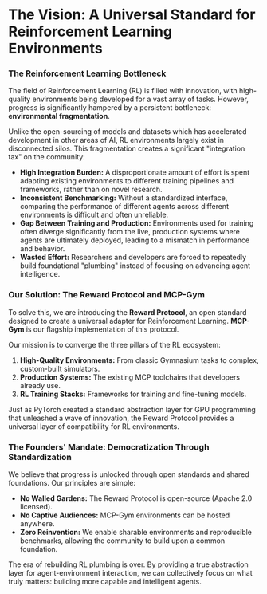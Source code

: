 # The Vision: A Universal Standard for Reinforcement Learning Environments

### The Reinforcement Learning Bottleneck

The field of Reinforcement Learning (RL) is filled with innovation, with high-quality environments being developed for a vast array of tasks. However, progress is significantly hampered by a persistent bottleneck: **environmental fragmentation**.

Unlike the open-sourcing of models and datasets which has accelerated development in other areas of AI, RL environments largely exist in disconnected silos. This fragmentation creates a significant "integration tax" on the community:

-   **High Integration Burden:** A disproportionate amount of effort is spent adapting existing environments to different training pipelines and frameworks, rather than on novel research.
-   **Inconsistent Benchmarking:** Without a standardized interface, comparing the performance of different agents across different environments is difficult and often unreliable.
-   **Gap Between Training and Production:** Environments used for training often diverge significantly from the live, production systems where agents are ultimately deployed, leading to a mismatch in performance and behavior.
-   **Wasted Effort:** Researchers and developers are forced to repeatedly build foundational "plumbing" instead of focusing on advancing agent intelligence.

### Our Solution: The Reward Protocol and MCP-Gym

To solve this, we are introducing the **Reward Protocol**, an open standard designed to create a universal adapter for Reinforcement Learning. **MCP-Gym** is our flagship implementation of this protocol.

Our mission is to converge the three pillars of the RL ecosystem:

1.  **High-Quality Environments:** From classic Gymnasium tasks to complex, custom-built simulators.
2.  **Production Systems:** The existing MCP toolchains that developers already use.
3.  **RL Training Stacks:** Frameworks for training and fine-tuning models.

Just as PyTorch created a standard abstraction layer for GPU programming that unleashed a wave of innovation, the Reward Protocol provides a universal layer of compatibility for RL environments.

### The Founders' Mandate: Democratization Through Standardization

We believe that progress is unlocked through open standards and shared foundations. Our principles are simple:

-   **No Walled Gardens:** The Reward Protocol is open-source (Apache 2.0 licensed).
-   **No Captive Audiences:** MCP-Gym environments can be hosted anywhere.
-   **Zero Reinvention:** We enable sharable environments and reproducible benchmarks, allowing the community to build upon a common foundation.

The era of rebuilding RL plumbing is over. By providing a true abstraction layer for agent-environment interaction, we can collectively focus on what truly matters: building more capable and intelligent agents.
